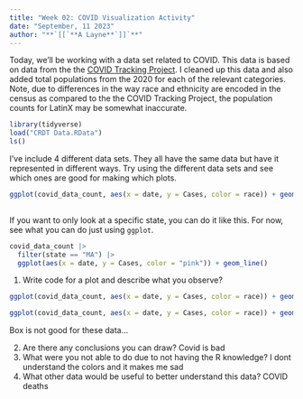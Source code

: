 ```yaml
---
title: "Week 02: COVID Visualization Activity"
date: "September, 11 2023"
author: "**`[[`**A Layne**`]]`**"
---
```


Today, we'll be working with a data set related to COVID.
This data is based on data from the the [COVID Tracking Project](https://covidtracking.com/).
I cleaned up this data and also added total populations from the 2020 for each of the relevant categories.
Note, due to differences in the way race and ethnicity are encoded in the census as compared to the the COVID Tracking Project, the population counts for LatinX may be somewhat inaccurate.

```r
library(tidyverse)
load("CRDT Data.RData")
ls()
```

I've include 4 different data sets.
They all have the same data but have it represented in different ways.
Try using the different data sets and see which ones are good for making which plots.


```r
ggplot(covid_data_count, aes(x = date, y = Cases, color = race)) + geom_point() + labs(title = "big fancy title",
                                                                                                                  subtitle = "This class puts the R in 'don't undeRstand'")
```



If you want to only look at a specific state, you can do it like this.
For now, see what you can do just using `ggplot`.

```r
covid_data_count |> 
  filter(state == "MA") |> 
  ggplot(aes(x = date, y = Cases, color = "pink")) + geom_line()
```

1. Write code for a plot and describe what you observe? 
```r
ggplot(covid_data_count, aes(x = date, y = Cases, color = race)) + geom_smooth() 

```
```r
ggplot(covid_data_count, aes(x = date, y = Cases, color = race)) + geom_boxplot() 

```
Box is not good for these data...


2. Are there any conclusions you can draw? Covid is bad
3. What were you not able to do due to not having the R knowledge? I dont understand the colors and it makes me sad
4. What other data would be useful to better understand this data? 
COVID deaths
